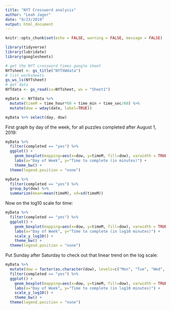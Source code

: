 ```yaml
---
title: "NYT Crossword analysis"
author: "Leah Jager"
date: "9/23/2019"
output: html_document
---
```


```r
knitr::opts_chunk$set(echo = FALSE, warning = FALSE, message = FALSE)
```

```r
library(tidyverse)
library(lubridate)
library(googlesheets)
```

```r
# get the NYT crossword times google sheet
NYTsheet <- gs_title("NYTXWdata")
# list worksheets
gs_ws_ls(NYTsheet)
# get data
NYTdata <- gs_read(ss=NYTsheet, ws = "Sheet1")
```

```r
myData <- NYTdata %>%
  mutate(timeM = time_hour*60 + time_min + time_sec/60) %>%
  mutate(dow = wday(date, label=TRUE))

myData %>% select(day, dow)
```

First graph by day of the week, for all puzzles completed after August 1, 2019:
```r
myData %>% 
  filter(completed == "yes") %>%
  ggplot() +
    geom_boxplot(mapping=aes(x=dow, y=timeM, fill=dow), varwidth = TRUE, alpha=.7) + 
    labs(x="Day of Week", y="Time to complete (in minutes)") +
    theme_bw() +
  theme(legend.position = "none")

myData %>%
  filter(completed == "yes") %>%
  group_by(dow) %>%
  summarize(mean=mean(timeM), sd=sd(timeM))
```

Now on the log10 scale for time:
```r
myData %>% 
  filter(completed == "yes") %>%
  ggplot() +
    geom_boxplot(mapping=aes(x=dow, y=timeM, fill=dow), varwidth = TRUE, alpha=.7) + 
    labs(x="Day of Week", y="Time to complete (in log10 minutes)") +
    scale_y_log10() +
    theme_bw() +
  theme(legend.position = "none")
```

Put Sunday after Saturday to check out that linear trend on the log scale:
```r
myData %>% 
  mutate(dow = factor(as.character(dow), levels=c("Mon", "Tue", "Wed", "Thu", "Fri", "Sat", "Sun"), ordered=TRUE)) %>%
  filter(completed == "yes") %>%
  ggplot() +
    geom_boxplot(mapping=aes(x=dow, y=timeM, fill=dow), varwidth = TRUE, alpha=.7) + 
    labs(x="Day of Week", y="Time to complete (in log10 minutes)") +
    scale_y_log10() +
    theme_bw() +
  theme(legend.position = "none")
```
